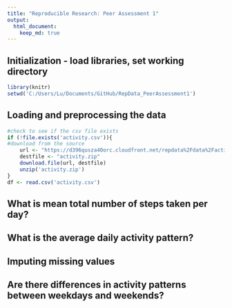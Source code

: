 ```yaml
---
title: "Reproducible Research: Peer Assessment 1"
output: 
  html_document:
    keep_md: true
---
```

## Initialization - load libraries, set working directory 

```r
library(knitr)
setwd('C:/Users/Lu/Documents/GitHub/RepData_PeerAssessment1')
```

## Loading and preprocessing the data
```r
#check to see if the csv file exists
if (!file.exists('activity.csv')){
#download from the source
    url <- "https://d396qusza40orc.cloudfront.net/repdata%2Fdata%2Factivity.zip"
    destfile <- "activity.zip"
    download.file(url, destfile)
    unzip('activity.zip')
}
df <- read.csv('activity.csv')
```


## What is mean total number of steps taken per day?



## What is the average daily activity pattern?



## Imputing missing values



## Are there differences in activity patterns between weekdays and weekends?
